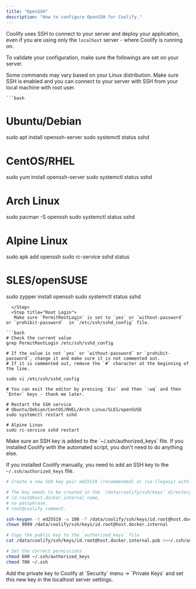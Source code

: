 ```yaml
---
title: "OpenSSH"
description: "How to configure OpenSSH for Coolify."
---
```


Coolify uses SSH to connect to your server and deploy your application, even if you are using only the `localhost` server - where Coolify is running on.

To validate your configuration, make sure the followings are set on your server.

<Warning>
Some commands may vary based on your Linux distribution.
</Warning>

<Steps>
  <Step title="SSH Enabled">
    Make sure SSH is enabled and you can connect to your server with SSH from your local machine with root user.

    ```bash
# Ubuntu/Debian
sudo apt install openssh-server
sudo systemctl status sshd

# CentOS/RHEL
sudo yum install openssh-server
sudo systemctl status sshd

# Arch Linux
sudo pacman -S openssh
sudo systemctl status sshd

# Alpine Linux
sudo apk add openssh
sudo rc-service sshd status

# SLES/openSUSE
sudo zypper install openssh
sudo systemctl status sshd
```
  </Step>
  <Step title="Root Login">
   Make sure `PermitRootLogin` is set to `yes` or `without-password` or `prohibit-password`  in `/etc/ssh/sshd_config` file.

```bash
# Check the current value
grep PermitRootLogin /etc/ssh/sshd_config

# If the value is not `yes` or `without-password` or `prohibit-password`, change it and make sure it is not commented out.
# If it is commented out, remove the `#` character at the beginning of the line.

sudo vi /etc/ssh/sshd_config

# You can exit the editor by pressing `Esc` and then `:wq` and then `Enter` keys - thank me later.

# Restart the SSH service
# Ubuntu/Debian/CentOS/RHEL/Arch Linux/SLES/openSUSE
sudo systemctl restart sshd

# Alpine Linux
sudo rc-service sshd restart

```
  </Step>
    <Step title="SSH Key set on the Server">
   Make sure an SSH key is added to the `~/.ssh/authorized_keys` file.
If you installed Coolify with the automated script, you don't need to do anything else. 

If you installed Coolify manually, you need to add an SSH key to the `~/.ssh/authorized_keys` file.

```bash
# Create a new SSH key pair ed25519 (recommended) or rsa (legacy) with the following command.

# The key needs to be created in the `/data/coolify/ssh/keys` directory with,
# id.root@host.docker.internal name,
# no passphrase,
# root@coolify comment.

ssh-keygen -t ed25519 -a 100 -f /data/coolify/ssh/keys/id.root@host.docker.internal -q -N "" -C root@coolify
chown 9999 /data/coolify/ssh/keys/id.root@host.docker.internal

# Copy the public key to the `authorized_keys` file
cat /data/coolify/ssh/keys/id.root@host.docker.internal.pub >>~/.ssh/authorized_keys

# Set the correct permissions
chmod 600 ~/.ssh/authorized_keys
chmod 700 ~/.ssh
```
  </Step>
      <Step title="SSH Key set in Coolify">
Add the private key to Coolify at `Security` menu -> `Private Keys` and set this new key in the localhost server settings.

  </Step>
  </Steps>

